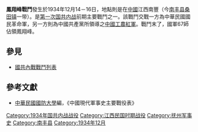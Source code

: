 {{Infobox Military Conflict|
campaign=|
image=|
caption=|
conflict=鳳翔峰戰鬥|
partof=[[第一次国共内战|第一次国共内战]]|
date=1934年12月14－16日|
place=[[中國|中國]]江西南豐|
result=國軍傷亡過半下佔領鳳翔峰|
combatant1=中華民國國民革命軍79師樊菘甫部、67師傅仲芳部|
combatant2=中國紅軍1師羅炳輝部、2師莫高清部、4師張錫龍| 
commander1=樊菘甫、傅仲芳|
commander2=羅炳輝、莫高清、張錫龍|
strength1=|
strength2=|
casualties1=|
casualties2=|
}}
'''鳳翔峰戰鬥'''發生於1934年12月14－16日，地點則是在[[中國|中國]]江西南豐（今[[南丰县|南丰县]][[桑田镇|桑田镇]]一带）。是[[第一次国共内战|第一次国共内战]]前期主要戰鬥之一。該戰鬥交戰一方為中華民國國民革命軍，另一方則為中國共產黨所領導之[[中國工農紅軍|中國工農紅軍]]。戰鬥末了，國軍67師佔領鳳翔峰。
==參見==
*[[國共內戰戰鬥列表|國共內戰戰鬥列表]]
==參考文獻==
*[[中華民國|中華民國]][[國防大學_(臺灣)|國防大學]]編，《中國現代軍事史主要戰役表》

[[Category:1934年国共内战战役|Category:1934年国共内战战役]]
[[Category:江西民国时期战役|Category:江西民国时期战役]]
[[Category:抚州军事史|Category:抚州军事史]]
[[Category:南丰县|Category:南丰县]]
[[Category:1934年12月|Category:1934年12月]]